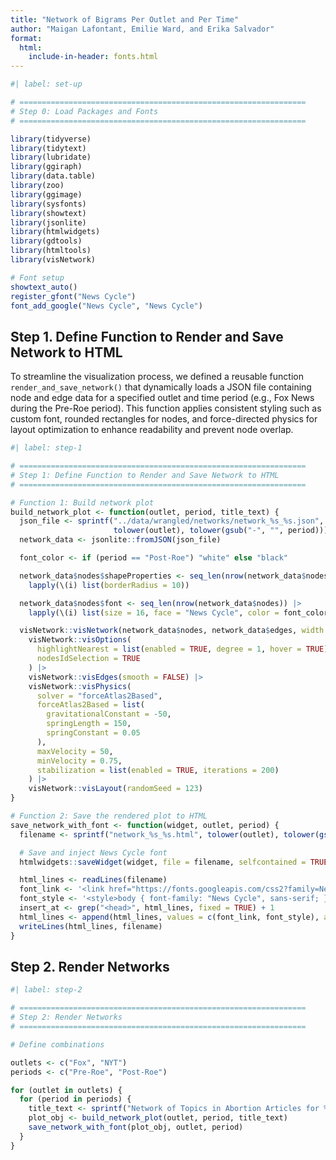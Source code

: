 ```yaml
---
title: "Network of Bigrams Per Outlet and Per Time"
author: "Maigan Lafontant, Emilie Ward, and Erika Salvador"
format:
  html:
    include-in-header: fonts.html
---
```


```r
#| label: set-up

# ================================================================
# Step 0: Load Packages and Fonts
# ================================================================

library(tidyverse)
library(tidytext)
library(lubridate)
library(ggiraph)
library(data.table)
library(zoo)
library(ggimage)
library(sysfonts)
library(showtext)
library(jsonlite)
library(htmlwidgets)
library(gdtools)
library(htmltools)
library(visNetwork)

# Font setup
showtext_auto()
register_gfont("News Cycle")
font_add_google("News Cycle", "News Cycle")  
```

## Step 1. Define Function to Render and Save Network to HTML

To streamline the visualization process, we defined a reusable function `render_and_save_network()` that dynamically loads a JSON file containing node and edge data for a specified outlet and time period (e.g., Fox News during the Pre-Roe period). This function applies consistent styling such as custom font, rounded rectangles for nodes, and force-directed physics for layout optimization to enhance readability and prevent node overlap.

```r
#| label: step-1

# ================================================================
# Step 1: Define Function to Render and Save Network to HTML
# ================================================================

# Function 1: Build network plot
build_network_plot <- function(outlet, period, title_text) {
  json_file <- sprintf("../data/wrangled/networks/network_%s_%s.json", 
                       tolower(outlet), tolower(gsub("-", "", period)))
  network_data <- jsonlite::fromJSON(json_file)

  font_color <- if (period == "Post-Roe") "white" else "black"

  network_data$nodes$shapeProperties <- seq_len(nrow(network_data$nodes)) |> 
    lapply(\(i) list(borderRadius = 10))

  network_data$nodes$font <- seq_len(nrow(network_data$nodes)) |> 
    lapply(\(i) list(size = 16, face = "News Cycle", color = font_color, multi = "html"))

  visNetwork::visNetwork(network_data$nodes, network_data$edges, width = "100%", height = "800px") |>
    visNetwork::visOptions(
      highlightNearest = list(enabled = TRUE, degree = 1, hover = TRUE),
      nodesIdSelection = TRUE
    ) |>
    visNetwork::visEdges(smooth = FALSE) |>
    visNetwork::visPhysics(
      solver = "forceAtlas2Based",
      forceAtlas2Based = list(
        gravitationalConstant = -50,
        springLength = 150,
        springConstant = 0.05
      ),
      maxVelocity = 50,
      minVelocity = 0.75,
      stabilization = list(enabled = TRUE, iterations = 200)
    ) |>
    visNetwork::visLayout(randomSeed = 123)
}

# Function 2: Save the rendered plot to HTML
save_network_with_font <- function(widget, outlet, period) {
  filename <- sprintf("network_%s_%s.html", tolower(outlet), tolower(gsub("-", "", period)))

  # Save and inject News Cycle font
  htmlwidgets::saveWidget(widget, file = filename, selfcontained = TRUE)

  html_lines <- readLines(filename)
  font_link <- '<link href="https://fonts.googleapis.com/css2?family=News+Cycle&display=swap" rel="stylesheet">'
  font_style <- '<style>body { font-family: "News Cycle", sans-serif; }</style>'
  insert_at <- grep("<head>", html_lines, fixed = TRUE) + 1
  html_lines <- append(html_lines, values = c(font_link, font_style), after = insert_at)
  writeLines(html_lines, filename)
}
```

## Step 2. Render Networks

```r
#| label: step-2

# ================================================================
# Step 2: Render Networks
# ================================================================

# Define combinations

outlets <- c("Fox", "NYT")
periods <- c("Pre-Roe", "Post-Roe")

for (outlet in outlets) {
  for (period in periods) {
    title_text <- sprintf("Network of Topics in Abortion Articles for %s (%s)", outlet, period)
    plot_obj <- build_network_plot(outlet, period, title_text)
    save_network_with_font(plot_obj, outlet, period)
  }
}
```
